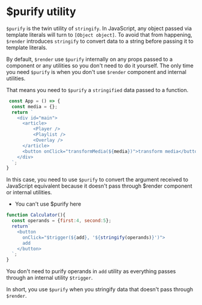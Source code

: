 # $purify utility

`$purify` is the twin utility of `stringify`. In JavaScript, any object passed via template literals will turn to `[Object object]`. To avoid that from happening, `$render` introduces `stringify` to convert data to a string before passing it to template literals.

By default, `$render` use `$purify` internally on any props passed to a component or any utilities so you don't need to do it yourself. The only time you need `$purify` is when you don't use `$render` component and internal utilities.

That means you need to `$purify` a `stringified` data passed to a function.

```js copy
 const App = () => {
  const media = {};
  return `
    <div id="main">
      <article>
          <Player />
          <Playlist />
          <Overlay />
      </article>
      <button onClick="transformMedia(${media})">transform media</button>
    </div>
  `;
}
```

In this case, you need to use `$purify` to convert the argument received to JavaScript equivalent because it doesn't pass through $render component or internal utilities.

* You can't use $purify here


```js copy
function Calculator(){
  const operands = {first:4, second:5};
  return`
    <button 
      onClick="$trigger(${add}, '${stringify(operands)}')">
      add
    </button>
  `;
}
```

You don't need to purify operands in `add` utility as everything passes through an internal utility `$trigger`.

In short, you use `$purify` when you stringify data that doesn't pass through `$render`. 